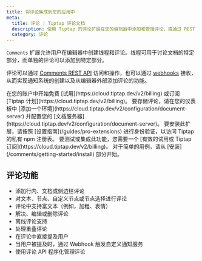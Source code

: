 ```yaml
---
title: 将评论集成到您的应用中
meta:
  title: 评论 | Tiptap 评论文档
  description: 使用 Tiptap 的评论扩展在您的编辑器中添加和管理评论，或通过 REST API 或 Webhook 进行管理。文档中有更多信息！
  category: 评论
---
```



`Comments` 扩展允许用户在编辑器中创建线程和评论。线程可用于讨论文档的特定部分，而单独的评论可以添加到特定部分。

评论可以通过 [Comments REST API](/comments/integrate/rest-api) 访问和操作，也可以通过 [webhooks](/comments/integrate/webhook) 接收，从而实现通知系统的创建以及从编辑器外部添加评论的功能。

<Requirements>
    <RequirementItem label="1. 激活试用或订阅">
        在您的账户中开始免费 [试用](https://cloud.tiptap.dev/v2/billing) 或订阅 [Tiptap 计划](https://cloud.tiptap.dev/v2/billing)。
    </RequirementItem>
    <RequirementItem label="2. 启动文档服务器">
        要存储评论，请在您的仪表板中 [添加一个环境](https://cloud.tiptap.dev/v2/configuration/document-server) 并配置您的 [文档服务器](https://cloud.tiptap.dev/v2/configuration/document-server)。
    </RequirementItem>
    <RequirementItem label="3. 从私有注册表安装">
        要安装此扩展，请按照 [设置指南](/guides/pro-extensions) 进行身份验证，以访问 Tiptap 的私有 npm 注册表。
    </RequirementItem>
</Requirements>

<Callout title="集成或测试评论" variant="warning">
    要测试或集成此功能，您需要一个 [有效的试用或 Tiptap 订阅](https://cloud.tiptap.dev/v2/billing)。
</Callout>

<CodeDemo isPro path="/Extensions/Comments?inline=false&hideSource=false" />
对于简单的用例，请从 [安装](/comments/getting-started/install) 部分开始。

## 评论功能

- 添加行内、文档或侧边栏评论
- 对文本、节点、自定义节点或节点选择进行评论
- 评论中支持富文本（例如，加粗、表情）
- 解决、编辑或删除评论
- 离线评论支持
- 处理重叠评论
- 在评论中直接提及用户
- 当用户被提及时，通过 Webhook 触发自定义通知服务
- 使用评论 API 程序化管理评论